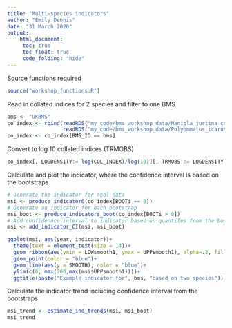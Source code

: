 ```yaml
---
title: "Multi-species indicators"
author: "Emily Dennis"
date: "31 March 2020"
output: 
    html_document:
     toc: true
     toc_float: true
     code_folding: "hide"
---
```


Source functions required
```r
source("workshop_functions.R")
```


Read in collated indices for 2 species and filter to one BMS
```r
bms <- "UKBMS"
co_index <- rbind(readRDS("my_code/bms_workshop_data/Maniola_jurtina_co_index_boot.rds"),
                  readRDS("my_code/bms_workshop_data/Polyommatus_icarus_co_index_boot.rds"))
co_index <- co_index[BMS_ID == bms]
```

Convert to log 10 collated indices (TRMOBS) 
```r
co_index[, LOGDENSITY:= log(COL_INDEX)/log(10)][, TRMOBS := LOGDENSITY - mean(LOGDENSITY) + 2, by = .(SPECIES, BOOTi)]
```

Calculate and plot the indicator, where the confidence interval is based on the bootstraps
```r
# Generate the indicator for real data
msi <- produce_indicator0(co_index[BOOTi == 0])
# Generate an indicator for each bootstrap
msi_boot <- produce_indicators_boot(co_index[BOOTi > 0])
# Add confidennce interval to indicator based on quantiles from the bootstraps
msi <- add_indicator_CI(msi, msi_boot)

ggplot(msi, aes(year, indicator))+
  theme(text = element_text(size = 14))+
  geom_ribbon(aes(ymin = LOWsmooth1, ymax = UPPsmooth1), alpha=.2, fill = "blue")+
  geom_point(color = "blue")+
  geom_line(aes(y = SMOOTH), color = "blue")+
  ylim(c(0, max(200,max(msi$UPPsmooth1))))+
  ggtitle(paste("Example indicator for", bms, "based on two species"))

```

Calculate the indicator trend including confidence interval from the bootstraps
```r
msi_trend <- estimate_ind_trends(msi, msi_boot)
msi_trend
```



